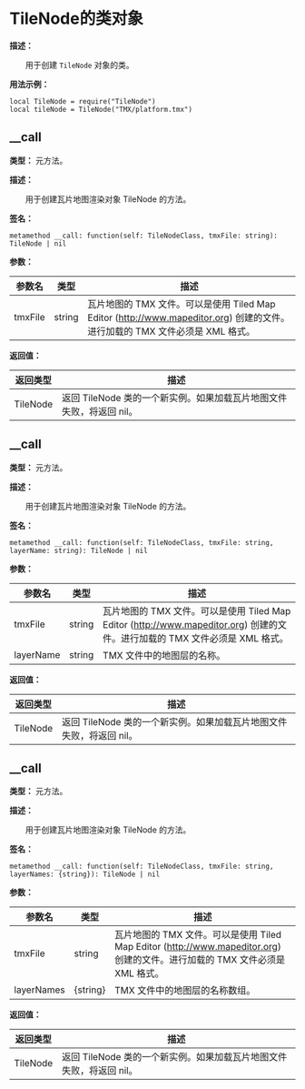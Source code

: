 
# TileNode的类对象

**描述：**

&emsp;&emsp;用于创建 `TileNode` 对象的类。

**用法示例：**
```tl
local TileNode = require("TileNode")
local tileNode = TileNode("TMX/platform.tmx")
```

## __call

**类型：** 元方法。

**描述：**

&emsp;&emsp;用于创建瓦片地图渲染对象 TileNode 的方法。

**签名：**
```tl
metamethod __call: function(self: TileNodeClass, tmxFile: string): TileNode | nil
```

**参数：**

| 参数名 | 类型 | 描述 |
| --- | --- | --- |
| tmxFile | string | 瓦片地图的 TMX 文件。可以是使用 Tiled Map Editor (http://www.mapeditor.org) 创建的文件。进行加载的 TMX 文件必须是 XML 格式。 |

**返回值：**

| 返回类型 | 描述 |
| --- | --- |
| TileNode | 返回 TileNode 类的一个新实例。如果加载瓦片地图文件失败，将返回 nil。 |

## __call

**类型：** 元方法。

**描述：**

&emsp;&emsp;用于创建瓦片地图渲染对象 TileNode 的方法。

**签名：**
```tl
metamethod __call: function(self: TileNodeClass, tmxFile: string, layerName: string): TileNode | nil
```

**参数：**

| 参数名 | 类型 | 描述 |
| --- | --- | --- |
| tmxFile | string | 瓦片地图的 TMX 文件。可以是使用 Tiled Map Editor (http://www.mapeditor.org) 创建的文件。进行加载的 TMX 文件必须是 XML 格式。 |
| layerName | string | TMX 文件中的地图层的名称。 |

**返回值：**

| 返回类型 | 描述 |
| --- | --- |
| TileNode | 返回 TileNode 类的一个新实例。如果加载瓦片地图文件失败，将返回 nil。 |

## __call

**类型：** 元方法。

**描述：**

&emsp;&emsp;用于创建瓦片地图渲染对象 TileNode 的方法。

**签名：**
```tl
metamethod __call: function(self: TileNodeClass, tmxFile: string, layerNames: {string}): TileNode | nil
```

**参数：**

| 参数名 | 类型 | 描述 |
| --- | --- | --- |
| tmxFile | string | 瓦片地图的 TMX 文件。可以是使用 Tiled Map Editor (http://www.mapeditor.org) 创建的文件。进行加载的 TMX 文件必须是 XML 格式。 |
| layerNames | \{string} | TMX 文件中的地图层的名称数组。 |

**返回值：**

| 返回类型 | 描述 |
| --- | --- |
| TileNode | 返回 TileNode 类的一个新实例。如果加载瓦片地图文件失败，将返回 nil。 |